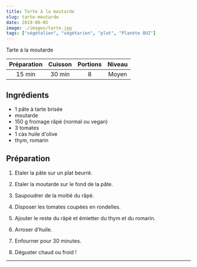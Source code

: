 ```yaml
---
title: Tarte à la moutarde
slug: tarte-moutarde
date: 2019-06-05
image: ./images/tarte.jpg
tags: ["végétalien", "végétarien", "plat", "Planète OUI"]
---
```


<StyledParagraph>Tarte à la moutarde</StyledParagraph>

| Préparation | Cuisson | Portions | Niveau |
| :-: | :-: | :-: | :-: |
| 15 min | 30 min | 8 | Moyen |

## Ingrédients
- <ListItem>1 pâte à tarte brisée</ListItem>
- <ListItem>moutarde</ListItem>
- <ListItem>150 g fromage râpé (normal ou vegan)</ListItem>
- <ListItem>3 tomates</ListItem>
- <ListItem>1 càs huile d'olive</ListItem>
- <ListItem>thym, romarin</ListItem>


## Préparation

1. Etaler la pâte sur un plat beurré.

2. Etaler la moutarde sur le fond de la pâte.

3. Saupoudrer de la moitié du râpé.

4. Disposer les tomates coupées en rondelles.

5. Ajouter le reste du râpé et émietter du thym et du romarin.

6. Arroser d'huile.

7. Enfourner pour 30 minutes.

8. Déguster chaud ou froid !

---
